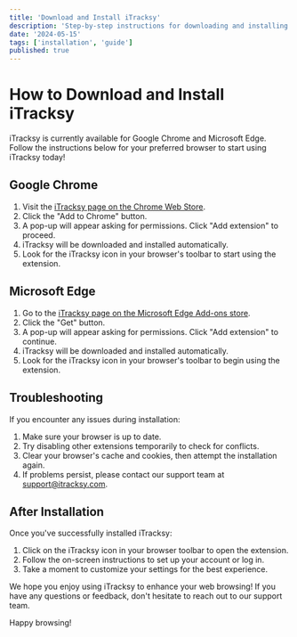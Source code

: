 ```yaml
---
title: 'Download and Install iTracksy'
description: 'Step-by-step instructions for downloading and installing the iTracksy browser extension on Chrome and Edge.'
date: '2024-05-15'
tags: ['installation', 'guide']
published: true
---
```


# How to Download and Install iTracksy

iTracksy is currently available for Google Chrome and Microsoft Edge. Follow the instructions below for your preferred browser to start using iTracksy today!

## Google Chrome

1. Visit the [iTracksy page on the Chrome Web Store](https://chromewebstore.google.com/detail/bubbybeep-your-ai-explora/cbibgdcbkoikdkeahemkjkpacmgicaco).
2. Click the "Add to Chrome" button.
3. A pop-up will appear asking for permissions. Click "Add extension" to proceed.
4. iTracksy will be downloaded and installed automatically.
5. Look for the iTracksy icon in your browser's toolbar to start using the extension.

## Microsoft Edge

1. Go to the [iTracksy page on the Microsoft Edge Add-ons store](https://microsoftedge.microsoft.com/addons/detail/okjbfkonbgmfhcekhdpbodcfadofdefg).
2. Click the "Get" button.
3. A pop-up will appear asking for permissions. Click "Add extension" to continue.
4. iTracksy will be downloaded and installed automatically.
5. Look for the iTracksy icon in your browser's toolbar to begin using the extension.

## Troubleshooting

If you encounter any issues during installation:

1. Make sure your browser is up to date.
2. Try disabling other extensions temporarily to check for conflicts.
3. Clear your browser's cache and cookies, then attempt the installation again.
4. If problems persist, please contact our support team at support@itracksy.com.

## After Installation

Once you've successfully installed iTracksy:

1. Click on the iTracksy icon in your browser toolbar to open the extension.
2. Follow the on-screen instructions to set up your account or log in.
3. Take a moment to customize your settings for the best experience.

We hope you enjoy using iTracksy to enhance your web browsing! If you have any questions or feedback, don't hesitate to reach out to our support team.

Happy browsing!
